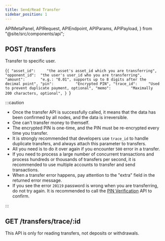 ```yaml
---
title: Send/Read Transfer
sidebar_position: 1
---
```


  APIMetaPanel,
  APIRequest,
  APIEndpoint,
  APIParams,
  APIPayload,
} from "@site/src/components/api";


## POST /transfers

Transfer to specific user.

<APIEndpoint url="/transfers" />

<APIMetaPanel scope="Authorized" scopeNote="" />

<APIPayload>{`{
  "asset_id":     "the asset's asset_id which you are transferring",
  "opponent_id":  "the user's user_id who you are transferring",
  "amount":       "e.g.: "0.01", supports up to 8 digits after the decimal point",
  "pin":          "Encrypted PIN",
  "trace_id":     "Used to prevent duplicate payment, optional",
  "memo":         "Maximally 200 characters, optional",
}
`}</APIPayload>

<APIRequest
  title="Send Transfer"
  method="POST"
  url="/transfers --data PAYLOAD"
/>

<RespTransfer />

:::caution

- Once the transfer API is successfully called, it means that the data has been confirmed by all nodes, and the data is irreversible.
- One can't transfer money to themself.
- The encrypted PIN is one-time, and the PIN must be re-encrypted every time you transfer.
- It is strongly recommended that developers use `trace_id` to handle duplicate transfers, and always attach this parameter to transfers.
- All you need is to do it over again if you encounter `500` error in a transfer.
- If you need to process a large number of concurrent transactions and process hundreds or thousands of transfers per second, it is recommended to use multiple accounts to transfer and send transactions.
- When a transfer error happens, pay attention to the "extra" field in the returned error message.
- If you see the error `20119` password is wrong when you are transferring, do not try again. It is recommended to call the [PIN Verification](../pin-verify) API to confirm.

:::

## GET /transfers/trace/:id

This API is only for reading transfers, not deposits or withdrawals.

<APIRequest
  title="Read Transfer"
  method="GET"
  url="/transfers/trace/7c67e8e8-b142-488b-80a3-61d4d29c90bf"
/>

<RespTransfer />
